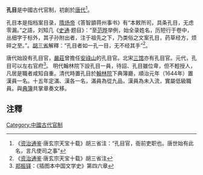 '''孔目'''是中國古代官制，初創於[[唐代|唐代]]<ref>《[[资治通鉴|资治通鉴]]·唐玄宗天宝十载》胡三省注：“孔目官，衙前吏职也。唐世始有此名，言凡使司之事”</ref>。

孔目本是指档案目录，[[隋炀帝|隋炀帝]]《答智顗蒋州事书》有“本敕所司，具条孔目，无虑零漏。”之語，刘知几《[[史通|史通]]·题目》：“至[[范晔|范晔]]举例，始全录姓名，历短行于卷中，丛细字于标外，其子孙附出者，注于祖先之下，乃类俗之文案孔目，药草经方，烦碎之至。”。[[胡三省|胡三省]]解釋：“孔目者如一孔一目，无不经其手”<ref>《[[资治通鉴|资治通鉴]]·唐玄宗天宝十载》胡三省注</ref>。

唐代始設有孔目官，[[嚴莊|嚴莊]]曾擔任[[安祿山|安祿山]]的孔目官。北宋[[三馆|三馆]]亦有孔目官。元代，孔目可以左右官府<ref>[[郑振铎|郑振铎]]：《插图本中国文学史》第四六章</ref>。
明代翰林院下設孔目一員，待詔、孔目雖位卑，但不輕授人，凡居是職者咸知自重。清代時置孔目於[[翰林院|翰林院]]下典簿廳，順治元年（1644年）置漢員一名。十五年定滿、漢各一名，滿員為從九品，漢員為未入流，實屬低級職員。與[[典簿|典簿]]共掌章奏文移。

==注釋==
<references/>

[[Category:中國古代官制|Category:中國古代官制]]